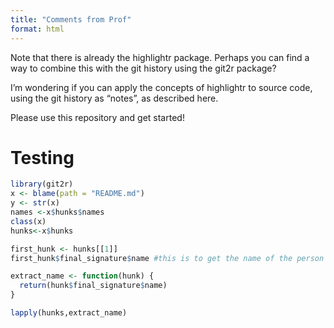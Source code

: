 ```yaml
---
title: "Comments from Prof"
format: html
---
```


Note that there is already the highlightr package. Perhaps you can find a way to combine this with the git history using the git2r package?

I'm wondering if you can apply the concepts of highlightr to source code, using the git history as "notes", as described here.

Please use this repository and get started!


# Testing
```r
library(git2r)
x <- blame(path = "README.md")
y <- str(x)
names <-x$hunks$names
class(x)
hunks<-x$hunks 
```

```r


first_hunk <- hunks[[1]]
first_hunk$final_signature$name #this is to get the name of the person

extract_name <- function(hunk) {
  return(hunk$final_signature$name)
}

lapply(hunks,extract_name)
```


